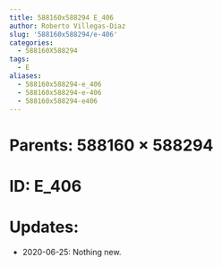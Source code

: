 ```yaml
---
title: 588160x588294 E_406
author: Roberto Villegas-Diaz
slug: '588160x588294/e-406'
categories:
  - 588160X588294
tags:
  - E
aliases:
  - 588160x588294-e_406
  - 588160x588294-e-406
  - 588160x588294-e406
---
```


# **Parents**: 588160 $\times$ 588294
# **ID**: E_406
# **Updates**: 
 - 2020-06-25: Nothing new.
